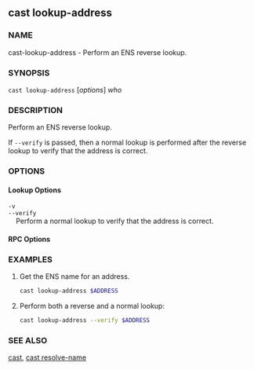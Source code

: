 
## cast lookup-address

### NAME

cast-lookup-address - Perform an ENS reverse lookup.

### SYNOPSIS

`cast lookup-address` [*options*] _who_

### DESCRIPTION

Perform an ENS reverse lookup.

If `--verify` is passed, then a normal lookup is performed after the reverse lookup to verify that the address is correct.

### OPTIONS

#### Lookup Options

`-v`  
`--verify`  
&nbsp;&nbsp;&nbsp;&nbsp;Perform a normal lookup to verify that the address is correct.

#### RPC Options

<RpcUrlOption />

<CommonOptions />

### EXAMPLES

1. Get the ENS name for an address.

   ```sh
   cast lookup-address $ADDRESS
   ```

2. Perform both a reverse and a normal lookup:
   ```sh
   cast lookup-address --verify $ADDRESS
   ```

### SEE ALSO

[cast](/reference/cast/cast.mdx), [cast resolve-name](/reference/cast/cast-resolve-name.mdx)

